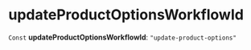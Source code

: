
# updateProductOptionsWorkflowId

 `Const` **updateProductOptionsWorkflowId**: `"update-product-options"`
